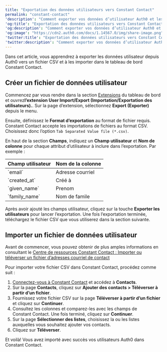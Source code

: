 ---
title: "Exportation des données utilisateurs vers Constant Contact"
permalink: "constant-contact"
'description': "Comment exporter vos données d’utilisateur Auth0 et les importer dans Constant Contact."
'og:title': "Exportation des données utilisateurs vers Constant Contact"
'og:description': "Comment exporter vos données d’utilisateur Auth0 et les importer dans Constant Contact."
'og:image': "https://cdn2.auth0.com/docs/1.14567.0/img/share-image.png"
'twitter:title': "Exportation des données utilisateurs vers Constant Contact"
'twitter:description': "Comment exporter vos données d’utilisateur Auth0 et les importer dans Constant Contact."
---

Dans cet article, vous apprendrez à exporter les données utilisateur depuis Auth0 vers un fichier CSV et à les importer dans le tableau de bord Constant Contact.

## Créer un fichier de données utilisateur

Commencez par vous rendre dans la section [Extensions](https://manage.auth0.com/#/extensions) du tableau de bord et ouvrez**l’extension User Import/Export (Importation/Exportation des utilisateurs).**. Sur la page d’extension, sélectionnez **Export (Exporter)** depuis le menu.

Ensuite, définissez le **Format d’exportation** au format de fichier requis. Constant Contact accepte les importations de fichiers au format CSV. Choisissez donc l’option `Tab Separated Value file (*.csv)`.

En haut de la section **Champs**, indiquez un **Champ utilisateur** et **Nom de colonne** pour chaque attribut d’utilisateur à inclure dans l’exportation. Par exemple :

<table class="table"><thead>
<tr>
<th>Champ utilisateur</th>
<th>Nom de la colonne</th>
</tr>
</thead>
<tbody>
<tr>
<td>`email`</td>
<td>Adresse courriel</td>
</tr>
<tr>
<td>`created_at`</td>
<td>Créé à</td>
</tr>
<tr>
<td>`given_name`</td>
<td>Prenom</td>
</tr>
<tr>
<td>`family_name`</td>
<td>Nom de famile</td>
</tr>
</tbody>
</table>

Après avoir ajouté les champs utilisateur, cliquez sur la touche **Exporter les utilisateurs** pour lancer l’exportation. Une fois l’exportation terminée, téléchargez le fichier CSV que vous utiliserez dans la section suivante.

## Importer un fichier de données utilisateur

Avant de commencer, vous pouvez obtenir de plus amples informations en consultant le [Centre de ressources Constant Contact : Importer ou téléverser un fichier d’adresses courriel de contact](https://knowledgebase.constantcontact.com/articles/KnowledgeBase/5296-import-or-upload-a-file-of-contact-email-addresses)

Pour importer votre fichier CSV dans Constant Contact, procédez comme suit :

1. [Connectez-vous à Constant Contact](https://login.constantcontact.com) et accédez à **Contacts**.
2. Sur la page **Contacts**, cliquez sur **Ajouter des contacts > Téléverser à partir d’un fichier**.
3. Fournissez votre fichier CSV sur la page **Téléverser à partir d’un fichier** et cliquez sur **Continuer**.
4. Consultez les colonnes et comparez-les avec les champs de Constant Contact. Une fois terminé, cliquez sur **Continuer**.
5. Sur la page **Sélectionner des listes**, choisissez la ou les listes auxquelles vous souhaitez ajouter vos contacts.
6. Cliquez sur **Téléverser**.

Et voilà! Vous avez importé avec succès vos utilisateurs Auth0 dans Constant Contact.